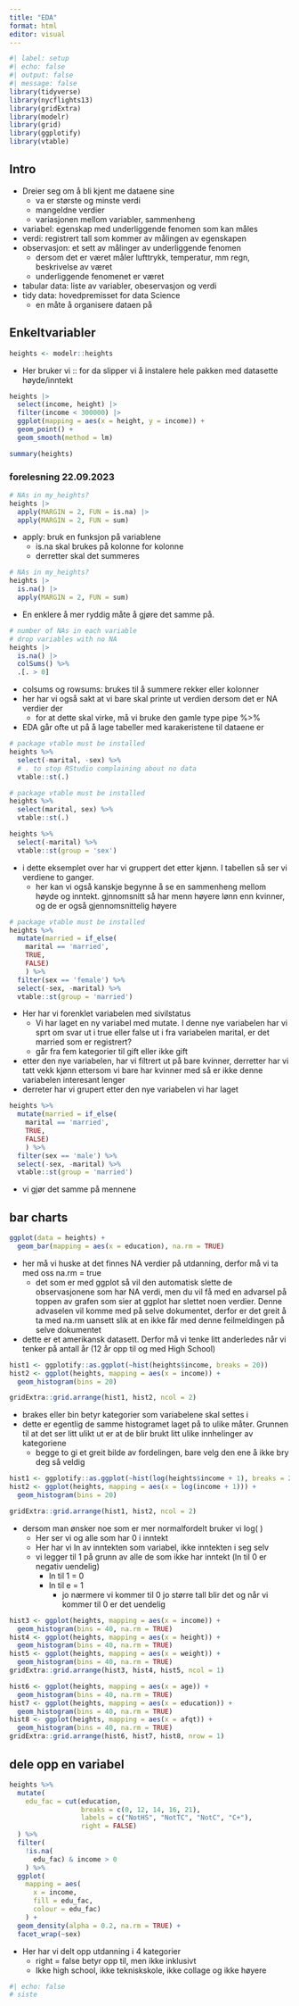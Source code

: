 ```yaml
---
title: "EDA"
format: html
editor: visual
---
```


```r
#| label: setup
#| echo: false
#| output: false
#| message: false
library(tidyverse)
library(nycflights13)
library(gridExtra)
library(modelr)
library(grid)
library(ggplotify)
library(vtable)
```

## Intro

-   Dreier seg om å bli kjent me dataene sine
    -   va er største og minste verdi
    -   mangeldne verdier
    -   variasjonen mellom variabler, sammenheng
-   variabel: egenskap med underliggende fenomen som kan måles
-   verdi: registrert tall som kommer av målingen av egenskapen
-   observasjon: et sett av målinger av underliggende fenomen
    -   dersom det er været måler lufttrykk, temperatur, mm regn, beskrivelse av været
    -   underliggende fenomenet er været
-   tabular data: liste av variabler, obeservasjon og verdi
-   tidy data: hovedpremisset for data Science
    -   en måte å organisere dataen på

## Enkeltvariabler

```r
heights <- modelr::heights
```

-   Her bruker vi :: for da slipper vi å instalere hele pakken med datasette høyde/inntekt

```r
heights |>
  select(income, height) |>
  filter(income < 300000) |>
  ggplot(mapping = aes(x = height, y = income)) +
  geom_point() +
  geom_smooth(method = lm)
```

```r
summary(heights)
```

### forelesning 22.09.2023

```r
# NAs in my_heights?
heights |> 
  apply(MARGIN = 2, FUN = is.na) |>
  apply(MARGIN = 2, FUN = sum) 
```

-   apply: bruk en funksjon på variablene
    -   is.na skal brukes på kolonne for kolonne
    -   derretter skal det summeres

```r
# NAs in my_heights?
heights |>
  is.na() |>
  apply(MARGIN = 2, FUN = sum) 
```

-   En enklere å mer ryddig måte å gjøre det samme på.

```r
# number of NAs in each variable
# drop variables with no NA
heights |>
  is.na() |>
  colSums() %>% 
  .[. > 0]
```

-   colsums og rowsums: brukes til å summere rekker eller kolonner
-   her har vi også sakt at vi bare skal printe ut verdien dersom det er NA verdier der
    -   for at dette skal virke, må vi bruke den gamle type pipe %\>%

-   EDA går ofte ut på å lage tabeller med karakeristene til dataene er

```r
# package vtable must be installed
heights %>%
  select(-marital, -sex) %>%
  # . to stop RStudio complaining about no data
  vtable::st(.)
```

```r
# package vtable must be installed
heights %>% 
  select(marital, sex) %>% 
  vtable::st(.)
```

```r
heights %>% 
  select(-marital) %>% 
  vtable::st(group = 'sex')
```

-   i dette eksemplet over har vi gruppert det etter kjønn. I tabellen så ser vi verdiene to ganger.
    -   her kan vi også kanskje begynne å se en sammenheng mellom høyde og inntekt. gjnnomsnitt så har menn høyere lønn enn kvinner, og de er også gjennomsnittelig høyere

```r
# package vtable must be installed
heights %>% 
  mutate(married = if_else(
    marital == 'married', 
    TRUE, 
    FALSE)
    ) %>% 
  filter(sex == 'female') %>% 
  select(-sex, -marital) %>% 
  vtable::st(group = 'married')
```

-   Her har vi forenklet variabelen med sivilstatus
    -   Vi har laget en ny variabel med mutate. I denne nye variabelen har vi sprt om svar ut i true eller false ut i fra variabelen marital, er det married som er registrert?
    -   går fra fem kategorier til gift eller ikke gift
-   etter den nye variabelen, har vi filtrert ut på bare kvinner, derretter har vi tatt vekk kjønn ettersom vi bare har kvinner med så er ikke denne variabelen interesant lenger
-   derreter har vi grupert etter den nye variabelen vi har laget

```r
heights %>% 
  mutate(married = if_else(
    marital == 'married', 
    TRUE, 
    FALSE)
    ) %>% 
  filter(sex == 'male') %>% 
  select(-sex, -marital) %>% 
  vtable::st(group = 'married')
```

-   vi gjør det samme på mennene

## bar charts

```r
ggplot(data = heights) +
  geom_bar(mapping = aes(x = education), na.rm = TRUE)
```

-   her må vi huske at det finnes NA verdier på utdanning, derfor må vi ta med oss na.rm = true
    -   det som er med ggplot så vil den automatisk slette de observasjonene som har NA verdi, men du vil få med en advarsel på toppen av grafen som sier at ggplot har slettet noen verdier. Denne advaselen vil komme med på selve dokumentet, derfor er det greit å ta med na.rm uansett slik at en ikke får med denne feilmeldingen på selve dokumentet
-   dette er et amerikansk datasett. Derfor må vi tenke litt anderledes når vi tenker på antall år (12 år opp til og med High School)

```r
hist1 <- ggplotify::as.ggplot(~hist(heights$income, breaks = 20))
hist2 <- ggplot(heights, mapping = aes(x = income)) +
  geom_histogram(bins = 20)

gridExtra::grid.arrange(hist1, hist2, ncol = 2)
```

-   brakes eller bin betyr kategorier som variabelene skal settes i
-   dette er egentlig de samme histogramet laget på to ulike måter. Grunnen til at det ser litt ulikt ut er at de blir brukt litt ulike innhelinger av kategoriene
    -   begge to gi et greit bilde av fordelingen, bare velg den ene å ikke bry deg så veldig

```r
hist1 <- ggplotify::as.ggplot(~hist(log(heights$income + 1), breaks = 20))
hist2 <- ggplot(heights, mapping = aes(x = log(income + 1))) +
  geom_histogram(bins = 20)

gridExtra::grid.arrange(hist1, hist2, ncol = 2)
```

-   dersom man ønsker noe som er mer normalfordelt bruker vi log( )
    -   Her ser vi og alle som har 0 i inntekt
    -   Her har vi ln av inntekten som variabel, ikke inntekten i seg selv
    -   vi legger til 1 på grunn av alle de som ikke har inntekt (ln til 0 er negativ uendelig)
        -   ln til 1 = 0
        -   ln til e = 1
            -   jo nærmere vi kommer til 0 jo større tall blir det og når vi kommer til 0 er det uendelig

```r
hist3 <- ggplot(heights, mapping = aes(x = income)) +
  geom_histogram(bins = 40, na.rm = TRUE)
hist4 <- ggplot(heights, mapping = aes(x = height)) +
  geom_histogram(bins = 40, na.rm = TRUE)
hist5 <- ggplot(heights, mapping = aes(x = weight)) +
  geom_histogram(bins = 40, na.rm = TRUE)
gridExtra::grid.arrange(hist3, hist4, hist5, ncol = 1)
```

```r
hist6 <- ggplot(heights, mapping = aes(x = age)) +
  geom_histogram(bins = 40, na.rm = TRUE)
hist7 <- ggplot(heights, mapping = aes(x = education)) +
  geom_histogram(bins = 40, na.rm = TRUE)
hist8 <- ggplot(heights, mapping = aes(x = afqt)) +
  geom_histogram(bins = 40, na.rm = TRUE)
gridExtra::grid.arrange(hist6, hist7, hist8, nrow = 1)
```

## dele opp en variabel

```r
heights %>% 
  mutate(
    edu_fac = cut(education, 
                  breaks = c(0, 12, 14, 16, 21), 
                  labels = c("NotHS", "NotTC", "NotC", "C+"),
                  right = FALSE) 
  ) %>% 
  filter(
    !is.na(
      edu_fac) & income > 0
    ) %>%
  ggplot(
    mapping = aes(
      x = income, 
      fill = edu_fac, 
      colour = edu_fac)
    ) +
  geom_density(alpha = 0.2, na.rm = TRUE) + 
  facet_wrap(~sex)
```

-   Her har vi delt opp utdanning i 4 kategorier
    -   right = false betyr opp til, men ikke inklusivt
    -   Ikke high school, ikke tekniskskole, ikke collage og ikke høyere

```r
#| echo: false
# siste
```
